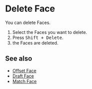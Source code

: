 
<Reference shortcut="Shift + Delete" command="Delete Face" button="" />

# Delete Face

You can delete Faces.

1. Select the Faces you want to delete.
2. Press <kbd>Shift + Delete</kbd>.
3. the Faces are deleted.

## See also
- [Offset Face](./offset-face)
- [Draft Face](./draft-face)
- [Match Face](./match-face)











